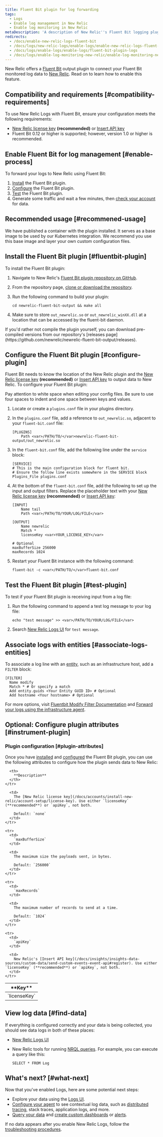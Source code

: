 ```yaml
---
title: Fluent Bit plugin for log forwarding
tags:
  - Logs
  - Enable log management in New Relic
  - Enable log monitoring in New Relic
metaDescription: 'A description of New Relic''s Fluent Bit logging plugin, and how to install it and configure it.'
redirects:
  - /docs/enable-new-relic-logs-fluent-bit
  - /docs/logs/new-relic-logs/enable-logs/enable-new-relic-logs-fluent-bit
  - /docs/logs/enable-logs/enable-logs/fluent-bit-plugin-logs
  - /docs/logs/enable-log-monitoring-new-relic/enable-log-monitoring-new-relic/fluent-bit-plugin-log-forwarding
---
```


New Relic offers a [Fluent Bit](https://fluentbit.io/) output plugin to connect your Fluent Bit monitored log data to [New Relic](/docs/introduction-new-relic-logs). Read on to learn how to enable this feature.

## Compatibility and requirements [#compatibility-requirements]

To use New Relic Logs with Fluent Bit, ensure your configuration meets the following requirements:

* [New Relic license key](/docs/accounts/install-new-relic/account-setup/license-key) **(recommended)** or [Insert API key](/docs/insights/insights-data-sources/custom-data/send-custom-events-event-api#register)
* Fluent Bit 0.12 or higher is supported; however, version 1.0 or higher is recommended.

## Enable Fluent Bit for log management [#enable-process]

To forward your logs to New Relic using Fluent Bit:

1. [Install](#fluentbit-plugin) the Fluent Bit plugin.
2. [Configure](#configure-plugin) the Fluent Bit plugin.
3. [Test](#test-plugin) the Fluent Bit plugin.
4. Generate some traffic and wait a few minutes, then [check your account](#find-data) for data.

## Recommended usage [#recommened-usage]

We have published a container with the plugin installed. It serves as a base image to be used by our Kubernetes integration. We recommend you use this base image and layer your own custom configuration files.

## Install the Fluent Bit plugin [#fluentbit-plugin]

To install the Fluent Bit plugin:

1. Navigate to New Relic's [Fluent Bit plugin repository on GitHub](https://github.com/newrelic/newrelic-fluent-bit-output).
2. From the repository page, [clone or download the repository](https://help.github.com/en/articles/cloning-a-repository).
3. Run the following command to build your plugin:

   ```
   cd newrelic-fluent-bit-output && make all
   ```
4. Make sure to store `out_newrelic.so` or `out_newrelic_winXX.dll` at a location that can be accessed by the fluent-bit daemon.

<Callout variant="tip">
  If you'd rather not compile the plugin yourself, you can download pre-compiled versions from our repository's [releases page](https://github.com/newrelic/newrelic-fluent-bit-output/releases).
</Callout>

## Configure the Fluent Bit plugin [#configure-plugin]

Fluent Bit needs to know the location of the New Relic plugin and the [New Relic license key](/docs/accounts/install-new-relic/account-setup/license-key) **(recommended)** or [Insert API key](/docs/insights/insights-data-sources/custom-data/send-custom-events-event-api#register) to output data to New Relic. To configure your Fluent Bit plugin:

<Callout variant="important">
  Pay attention to white space when editing your config files. Be sure to use four spaces to indent and one space between keys and values.
</Callout>

1. Locate or create a `plugins.conf` file in your plugins directory.
2. In the `plugins.conf` file, add a reference to `out_newrelic.so`, adjacent to your `fluent-bit.conf` file:

   ```
   [PLUGINS]
       Path <var>/PATH/TO/</var>newrelic-fluent-bit-output/out_newrelic.so
   ```
3. In the `fluent-bit.conf` file, add the following line under the `service` block:

   ```
   [SERVICE]
   # This is the main configuration block for fluent bit.
   # Ensure the follow line exists somewhere in the SERVICE block
   Plugins_File plugins.conf
   ```
4. At the bottom of the `fluent-bit.conf` file, add the following to set up the input and output filters. Replace the placeholder text with your [New Relic license key](/docs/accounts/install-new-relic/account-setup/license-key) **(recommended)** or [Insert API key](/docs/insights/insights-data-sources/custom-data/send-custom-events-event-api#register):

   ```
   [INPUT]
       Name tail
       Path <var>/PATH/TO/YOUR/LOG/FILE</var>

   [OUTPUT]
       Name newrelic
       Match *
       licenseKey <var>YOUR_LICENSE_KEY</var>

   # Optional
   maxBufferSize 256000
   maxRecords 1024
   ```
5. Restart your Fluent Bit instance with the following command:

   ```
   fluent-bit -c <var>/PATH/TO/</var>fluent-bit.conf
   
   ```

## Test the Fluent Bit plugin [#test-plugin]

To test if your Fluent Bit plugin is receiving input from a log file:

1. Run the following command to append a test log message to your log file:

   ```
   echo "test message" >> <var>/PATH/TO/YOUR/LOG/FILE</var>
   ```
2. Search [New Relic Logs UI](https://one.newrelic.com/launcher/logger.log-launcher) for `test message`.

## Associate logs with entities [#associate-logs-entities] 

To associate a log line with an [entity](/docs/new-relic-one/use-new-relic-one/core-concepts/what-entity-new-relic/), such as an infrastructure host, add a `FILTER` block:

```
[FILTER]
  Name modify
  Match * # Or specify a match
  Add entity.guids <Your Entity GUID ID> # Optional
  Add hostname <Your hostname> # Optional
```

For more options, visit [Fluentbit Modify Filter Documentation](https://docs.fluentbit.io/manual/pipeline/filters/modify) and [Forward your logs using the infrastructure agent](/docs/logs/enable-log-management-new-relic/enable-log-monitoring-new-relic/forward-your-logs-using-infrastructure-agent/#automatically-inserted-attributes).

## Optional: Configure plugin attributes [#instrument-plugin]

### Plugin configuration [#plugin-attributes]

Once you have [installed](#fluentbit-plugin) and [configured](#configure-plugin) the Fluent Bit plugin, you can use the following attributes to configure how the plugin sends data to New Relic:

<table>
  <thead>
    <tr>
      <th style={{ width: "200px" }}>
        **Key**
      </th>

      <th>
        **Description**
      </th>
    </tr>
  </thead>

  <tbody>
    <tr>
      <td>
        `licenseKey`
      </td>

      <td>
        The [New Relic license key](/docs/accounts/install-new-relic/account-setup/license-key). Use either `licenseKey` (**recommended**) or `apiKey`, not both.

        Default: `none`
      </td>
    </tr>

    <tr>
      <td>
        `maxBufferSize`
      </td>

      <td>
        The maximum size the payloads sent, in bytes.

        Default: `256000`
      </td>
    </tr>

    <tr>
      <td>
        `maxRecords`
      </td>

      <td>
        The maximum number of records to send at a time.

        Default: `1024`
      </td>
    </tr>

    <tr>
      <td>
        `apiKey`
      </td>

      <td>
        New Relic's [Insert API key](/docs/insights/insights-data-sources/custom-data/send-custom-events-event-api#register). Use either `licenseKey` (**recommended**) or `apiKey`, not both.
      </td>
    </tr>
  </tbody>
</table>

## View log data [#find-data]

If everything is configured correctly and your data is being collected, you should see data logs in both of these places:

* [New Relic Logs UI](https://one.newrelic.com/launcher/logger.log-launcher)
* New Relic tools for running [NRQL queries](/docs/chart-builder/use-chart-builder/choose-data/use-advanced-nrql-mode-specify-data). For example, you can execute a query like this:

  ```
  SELECT * FROM Log
  ```

## What's next? [#what-next]

Now that you've enabled Logs, here are some potential next steps:

* Explore your data using the [Logs UI](/docs/explore-your-data-new-relic-logs-ui).
* [Configure your agent](/docs/logs/new-relic-logs/enable-logs-context/enable-logs-context-apm-agents) to see contextual log data, such as [distributed tracing](/docs/understand-dependencies/distributed-tracing/get-started/introduction-distributed-tracing), stack traces, application logs, and more.
* [Query your data](/docs/using-new-relic/data/understand-data/query-new-relic-data) and [create custom dashboards](/docs/dashboards/new-relic-one-dashboards/get-started/introduction-new-relic-one-dashboards) or [alerts](/docs/alerts/new-relic-alerts/configuring-alert-policies/create-edit-or-find-alert-policy).

If no data appears after you enable New Relic Logs, follow the [troubleshooting procedures](/docs/logs/new-relic-logs/troubleshooting/no-data-appears-logs).
